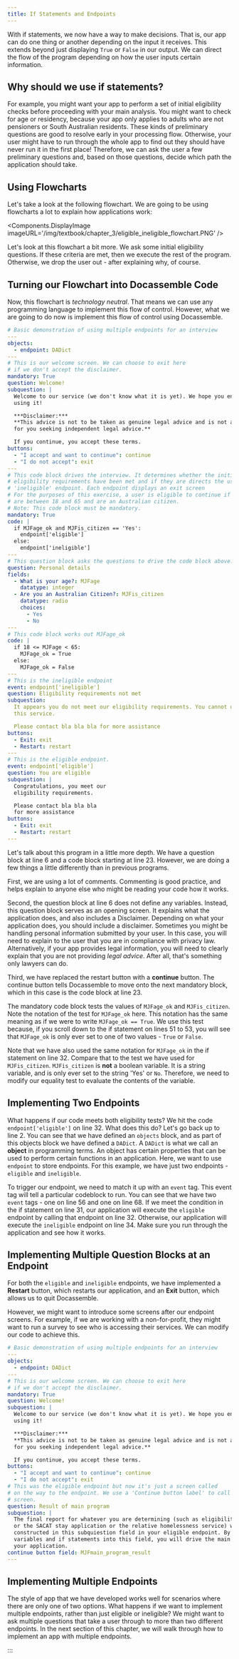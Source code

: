 ```yaml
---
title: If Statements and Endpoints
---
```


With if statements, we now have a way to make decisions. That is, our app can do one thing or another depending on the input it receives. This extends beyond just displaying `True` or `False` in our output. We can direct the flow of the program depending on how the user inputs certain information. 

## Why should we use if statements?

For example, you might want your app to perform a set of initial eligibility checks before proceeding with your main analysis. You might want to check for age or residency, because your app only applies to adults who are not pensioners or South Australian residents. These kinds of preliminary questions are good to resolve early in your processing flow. Otherwise, your user might have to run through the whole app to find out they should have never run it in the first place! Therefore, we can ask the user a few preliminary questions and, based on those questions, decide which path the application should take. 

## Using Flowcharts

Let's take a look at the following flowchart. We are going to be using flowcharts a lot to explain how applications work:

<Components.DisplayImage imageURL='/img/textbook/chapter_3/eligible_ineligible_flowchart.PNG' />

Let's look at this flowchart a bit more. We ask some initial eligibility questions. If these criteria are met, then we execute the rest of the program. Otherwise, we drop the user out - after explaining why, of course. 

## Turning our Flowchart into Docassemble Code

Now, this flowchart is *technology neutral*. That means we can use any programming language to implement this flow of control. However, what we are going to do now is implement this flow of control using Docassemble.

```yaml title="C3_01.yml" showLineNumbers
# Basic demonstration of using multiple endpoints for an interview
---
objects:
  - endpoint: DADict
---
# This is our welcome screen. We can choose to exit here 
# if we don't accept the disclaimer.
mandatory: True 
question: Welcome!
subquestion: |
  Welcome to our service (we don't know what it is yet). We hope you enjoy
  using it!

  ***Disclaimer:***
  **This advice is not to be taken as genuine legal advice and is not a substitute 
  for you seeking independent legal advice.**

  If you continue, you accept these terms.
buttons:
  - "I accept and want to continue": continue
  - "I do not accept": exit
---
# This code block drives the interview. It determines whether the initial
# eligibility requirements have been met and if they are directs the user # to the 'eligible' endpoint. Otherwise, it directs the user to the 
# 'ineligible' endpoint. Each endpoint displays an exit screen
# For the purposes of this exercise, a user is eligible to continue if they
# are between 18 and 65 and are an Australian citizen.
# Note: This code block must be mandatory.
mandatory: True 
code: |
  if MJFage_ok and MJFis_citizen == 'Yes':
    endpoint['eligible']
  else:
    endpoint['ineligible']
---
# This question block asks the questions to drive the code block above.
question: Personal details
fields: 
  - What is your age?: MJFage
    datatype: integer
  - Are you an Australian Citizen?: MJFis_citizen
    datatype: radio
    choices:
      - Yes
      - No
---
# This code block works out MJFage_ok
code: |
  if 18 <= MJFage < 65:
    MJFage_ok = True
  else:
    MJFage_ok = False
---
# This is the ineligible endpoint
event: endpoint['ineligible']
question: Eligibility requirements not met
subquestion:
  It appears you do not meet our eligibility requirements. You cannot use
  this service.

  Please contact bla bla bla for more assistance
buttons:
  - Exit: exit
  - Restart: restart
---
# This is the eligible endpoint.
event: endpoint['eligible']
question: You are eligible
subquestion: |
  Congratulations, you meet our
  eligibility requirements.

  Please contact bla bla bla 
  for more assistance
buttons:
  - Exit: exit
  - Restart: restart
---
```

Let's talk about this program in a little more depth. We have a question block at line 6 and a code block starting at line 23. However, we are doing a few things a little differently than in previous programs.

First, we are using a lot of comments. Commenting is good practice, and helps explain to anyone else who might be reading your code how it works.

Second, the question block at line 6 does not define any variables. Instead, this question block serves as an opening screen. It explains what the application does, and also includes a Disclaimer. Depending on what your application does, you should include a disclaimer. Sometimes you might be handling personal information submitted by your user. In this case, you will need to explain to the user that you are in compliance with privacy law. Alternatively, if your app provides legal information, you will need to clearly explain that you are not providing *legal advice*. After all, that's something only lawyers can do.

Third, we have replaced the restart button with a **continue** button. The continue button tells Docassemble to move onto the next mandatory block, which in this case is the code block at line 23.

The mandatory code block tests the values of `MJFage_ok` and `MJFis_citizen`. Note the notation of the test for `MJFage_ok` here. This notation has the same meaning as if we were to write `MJFage_ok == True`. We use this test because, if you scroll down to the if statement on lines 51 to 53, you will see that `MJFage_ok` is only ever set to one of two values - `True` or `False`. 

Note that we have also used the same notation for `MJFage_ok` in the if statement on line 32. Compare that to the test we have used for `MJFis_citizen`. `MJFis_citizen` is **not** a boolean variable. It is a string variable, and is only ever set to the string 'Yes' or `No`. Therefore, we need to modify our equality test to evaluate the contents of the variable. 

## Implementing Two Endpoints

What happens if our code meets both eligibility tests? We hit the code `endpoint['eligible']` on line 32. What does this do? Let's go back up to line 2. You can see that we have defined an `objects` block, and as part of this objects block we have defined a `DADict`. A `DADict` is what we call an **object** in programming terms. An object has certain properties that can be used to perform certain functions in an application. Here, we want to use `endpoint` to store endpoints. For this example, we have just two endpoints - `eligible` and `ineligible`. 

To trigger our endpoint, we need to match it up with an `event` tag. This event tag will tell a particular codeblock to run. You can see that we have two `event` tags - one on line 56 and one on line 68. If we meet the condition in the if statement on line 31, our application will execute the `eligible` endpoint by calling that endpoint on line 32. Otherwise, our application will execute the `ineligible` endpoint on line 34. Make sure you run through the application and see how it works. 

## Implementing Multiple Question Blocks at an Endpoint

For both the ``eligible`` and ``ineligible`` endpoints, we have implemented a **Restart** button, which restarts our application, and an **Exit** button, which allows us to quit Docassemble. 

However, we might want to introduce some screens after our endpoint screens. For example, if we are working with a non-for-profit, they might want to run a survey to see who is accessing their services. We can modify our code to achieve this.

```yaml title="C3_01_multiple_endpoints.yml" showLineNumbers
# Basic demonstration of using multiple endpoints for an interview
---
objects:
  - endpoint: DADict
---
# This is our welcome screen. We can choose to exit here 
# if we don't accept the disclaimer.
mandatory: True 
question: Welcome!
subquestion: |
  Welcome to our service (we don't know what it is yet). We hope you enjoy
  using it!

  ***Disclaimer:***
  **This advice is not to be taken as genuine legal advice and is not a substitute 
  for you seeking independent legal advice.**

  If you continue, you accept these terms.
buttons:
  - "I accept and want to continue": continue
  - "I do not accept": exit
# This was the eligible endpoint but now it's just a screen called
# on the way to the endpoint. We use a 'Continue button label' to call this
# screen.
question: Result of main program
subquestion: |
  The final report for whatever you are determining (such as eligibility for the NDIS
  or the SACAT stay application or the relative homelessness service) will be
  constructed in this subquiestion field in your eligible endpoint. By adding
  variables and if statements into this field, you will drive the main body of
  your application.
continue button field: MJFmain_program_result
---
```

## Implementing Multiple Endpoints

The style of app that we have developed works well for scenarios where there are only one of two options. What happens if we want to implement multiple endpoints, rather than just eligible or ineligible? We might want to ask multiple questions that take a user through to more than two different endpoints. In the next section of this chapter, we will walk through how to implement an app with multiple endpoints.

:::